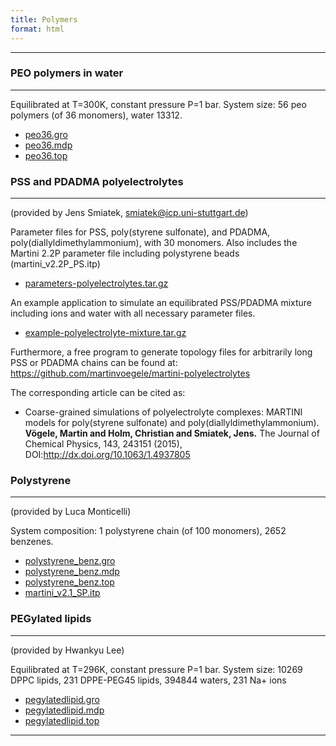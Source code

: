 ```yaml
---
title: Polymers
format: html
---
```

<hr>

### PEO polymers in water
<hr>

Equilibrated at T=300K, constant pressure P=1 bar.
System size: 56 peo polymers (of 36 monomers), water 13312.

- [peo36.gro](https://martini-library.s3.us-east-2.amazonaws.com/example_applications/polymers/peo36.gro)
- [peo36.mdp](https://martini-library.s3.us-east-2.amazonaws.com/example_applications/polymers/peo36.mdp)
- [peo36.top](https://martini-library.s3.us-east-2.amazonaws.com/example_applications/polymers/peo36.top)

### PSS and PDADMA polyelectrolytes
<hr>

(provided by Jens Smiatek, [smiatek@icp.uni-stuttgart.de](mailto: smiatek@icp.uni-stuttgart.de))

Parameter files for PSS, poly(styrene sulfonate), and PDADMA, poly(diallyldimethylammonium), with 30 monomers. Also includes the Martini 2.2P parameter file including polystyrene beads (martini_v2.2P_PS.itp)

- [parameters-polyelectrolytes.tar.gz](https://martini-library.s3.us-east-2.amazonaws.com/example_applications/polymers/parameters-polyelectrolytes.tar)

An example application to simulate an equilibrated PSS/PDADMA mixture including ions and water with all necessary parameter files.

- [example-polyelectrolyte-mixture.tar.gz](https://martini-library.s3.us-east-2.amazonaws.com/example_applications/polymers/example-polyelectrolyte-mixture.tar)

Furthermore, a free program to generate topology files for arbitrarily long PSS or PDADMA chains can be found at:
[https://github.com/martinvoegele/martini-polyelectrolytes](https://github.com/martinvoegele/martini-polyelectrolytes)

The corresponding article can be cited as:

- Coarse-grained simulations of polyelectrolyte complexes: MARTINI models for poly(styrene sulfonate) and poly(diallyldimethylammonium). **Vögele, Martin and Holm, Christian and Smiatek, Jens.** The Journal of Chemical Physics, 143, 243151 (2015), DOI:[http://dx.doi.org/10.1063/1.4937805](http://dx.doi.org/10.1063/1.4937805)

### Polystyrene
<hr>

(provided by Luca Monticelli)

System composition: 1 polystyrene chain (of 100 monomers), 2652 benzenes.

- [polystyrene_benz.gro](https://martini-library.s3.us-east-2.amazonaws.com/example_applications/polymers/polystyrene_benz.gro)
- [polystyrene_benz.mdp](https://martini-library.s3.us-east-2.amazonaws.com/example_applications/polymers/polystyrene_benz.mdp)
- [polystyrene_benz.top](https://martini-library.s3.us-east-2.amazonaws.com/example_applications/polymers/polystyrene_benz.top)
- [martini_v2.1_SP.itp](https://martini-library.s3.us-east-2.amazonaws.com/example_applications/polymers/martini_v2.1_PS.itp)

### PEGylated lipids
<hr>

(provided by Hwankyu Lee)

Equilibrated at T=296K, constant pressure P=1 bar.
System size: 10269 DPPC lipids, 231 DPPE-PEG45 lipids, 394844 waters, 231 Na+ ions

- [pegylatedlipid.gro](https://martini-library.s3.us-east-2.amazonaws.com/example_applications/polymers/pegylatedlipid.gro)
- [pegylatedlipid.mdp](https://martini-library.s3.us-east-2.amazonaws.com/example_applications/polymers/pegylatedlipid.mdp)
- [pegylatedlipid.top](https://martini-library.s3.us-east-2.amazonaws.com/example_applications/polymers/pegylatedlipid.top)

<hr>